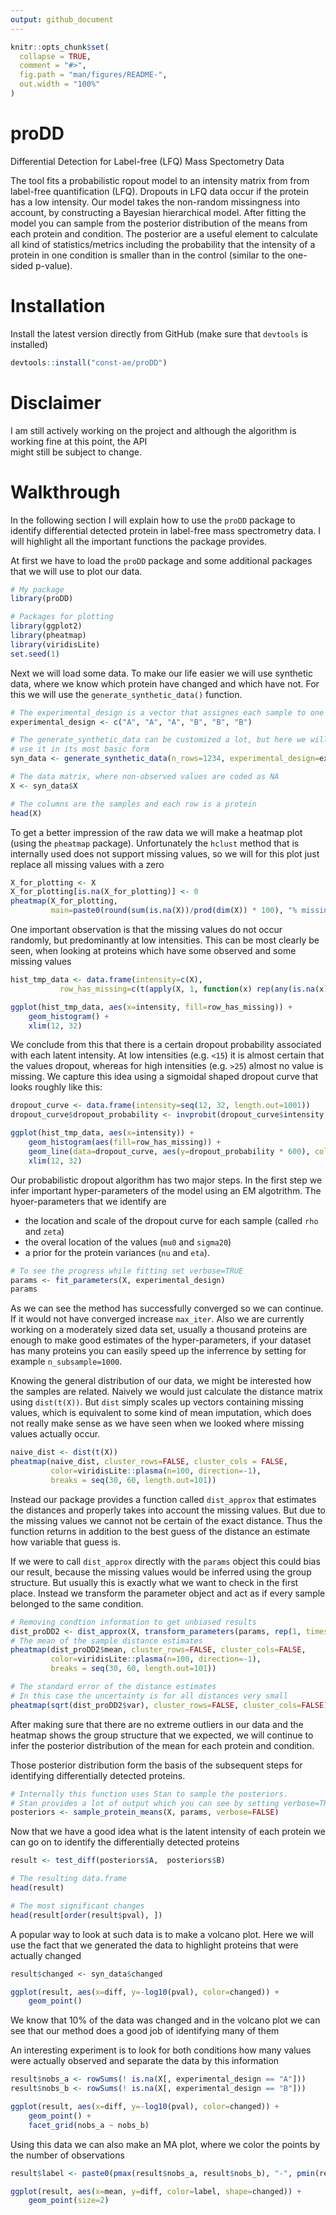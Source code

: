 ```yaml
---
output: github_document
---
```


<!-- README.md is generated from README.Rmd. Please edit that file -->

```r
knitr::opts_chunk$set(
  collapse = TRUE,
  comment = "#>",
  fig.path = "man/figures/README-",
  out.width = "100%"
)
```

# proDD

Differential Detection for Label-free (LFQ) Mass Spectometry Data

The tool fits a probabilistic ropout model to an intensity matrix from from label-free quantification (LFQ). Dropouts in 
LFQ data occur if the protein has a low intensity. Our model takes the non-random missingness into account, by constructing 
a Bayesian hierarchical model. After fitting the model you can sample from the posterior distribution of the means from each
protein and condition. The posterior are a useful element to calculate all kind of statistics/metrics including the probability
that the intensity of a protein in one condition is smaller than in the control (similar to the one-sided p-value).

# Installation

Install the latest version directly from GitHub (make sure that `devtools` is installed)

```r
devtools::install("const-ae/proDD")
```

# Disclaimer

I am still actively working on the project and although the algorithm is working fine at this point, the API  
might still be subject to change.



# Walkthrough

In the following section I will explain how to use the `proDD` package to identify
differential detected protein in label-free mass spectrometry data. I will highlight
all the important functions the package provides.

At first we have to load the `proDD` package and some additional packages
that we will use to plot our data.

```r
# My package
library(proDD)

# Packages for plotting
library(ggplot2)
library(pheatmap)
library(viridisLite)
set.seed(1)
```


Next we will load some data. To make our life easier we will use
synthetic data, where we know which protein have changed and which have not.
For this we will use the `generate_synthetic_data()` function.

```r

# The experimental_design is a vector that assignes each sample to one condition
experimental_design <- c("A", "A", "A", "B", "B", "B")

# The generate_synthetic_data can be customized a lot, but here we will 
# use it in its most basic form
syn_data <- generate_synthetic_data(n_rows=1234, experimental_design=experimental_design)

# The data matrix, where non-observed values are coded as NA
X <- syn_data$X

# The columns are the samples and each row is a protein
head(X)
```


To get a better impression of the raw data
we will make a heatmap plot (using the `pheatmap` package). Unfortunately
the `hclust` method that is internally used does not support missing values,
so we will for this plot just replace all missing values with a zero



```r
X_for_plotting <- X
X_for_plotting[is.na(X_for_plotting)] <- 0
pheatmap(X_for_plotting,
         main=paste0(round(sum(is.na(X))/prod(dim(X)) * 100), "% missing values"))
```


One important observation is that the missing values do not occur randomly,
but predominantly at low intensities. This can be most clearly be seen, when 
looking at proteins which have some observed and some missing values

```r

hist_tmp_data <- data.frame(intensity=c(X), 
           row_has_missing=c(t(apply(X, 1, function(x) rep(any(is.na(x)), ncol(X))))))

ggplot(hist_tmp_data, aes(x=intensity, fill=row_has_missing)) +
    geom_histogram() +
    xlim(12, 32)

```

We conclude from this that there is a certain dropout probability associated
with each latent intensity. At low intensities (e.g. `<15`) it is almost certain
that the values dropout, whereas for high intensities (e.g. `>25`) almost 
no value is missing. We capture this idea using a sigmoidal shaped dropout
curve that looks roughly like this:

```r
dropout_curve <- data.frame(intensity=seq(12, 32, length.out=1001))
dropout_curve$dropout_probability <- invprobit(dropout_curve$intensity, rho=18, zeta=-2.5)

ggplot(hist_tmp_data, aes(x=intensity)) +
    geom_histogram(aes(fill=row_has_missing)) +
    geom_line(data=dropout_curve, aes(y=dropout_probability * 600), color="red") +
    xlim(12, 32)

```


Our probabilistic dropout algorithm has two major steps. In the first step
we infer important hyper-parameters of the model using an EM algotrithm. The
hyoer-parameters that we identify are

* the location and scale of the dropout curve for each sample (called `rho` and `zeta`)
* the overal location of the values (`mu0` and `sigma20`)
* a prior for the protein variances (`nu` and `eta`).

```r
# To see the progress while fitting set verbose=TRUE
params <- fit_parameters(X, experimental_design)
params
```

As we can see the method has successfully converged so we can continue. If 
it would not have converged increase `max_iter`. Also we are currently working
on a moderately sized data set, usually a thousand proteins are enough to 
make good estimates of the hyper-parameters, if your dataset has many proteins
you can easily speed up the inferrence by setting for example `n_subsample=1000`.


Knowing the general distribution of our data, we might be interested how the 
samples are related. Naively we would just calculate the distance matrix
using `dist(t(X))`. But `dist` simply scales up vectors containing missing values,
which is equivalent to some kind of mean imputation, which does not really
make sense as we have seen when we looked where missing values actually occur.

```r
naive_dist <- dist(t(X))
pheatmap(naive_dist, cluster_rows=FALSE, cluster_cols = FALSE,
         color=viridisLite::plasma(n=100, direction=-1),
         breaks = seq(30, 60, length.out=101))
```



Instead our package provides a function called `dist_approx` that estimates the
distances and properly takes into account the missing values. But due to the missing
values we cannot not be certain of the exact distance. Thus the function returns 
in addition to the best guess of the distance an estimate how variable that 
guess is. 

If we were to call `dist_approx` directly with the `params` object this could bias
our result, because the missing values would be inferred using the group structure. 
But usually this is exactly what we want to check in the first place. Instead we transform the 
parameter object and act as if every sample belonged to the same condition.


```r
# Removing condtion information to get unbiased results
dist_proDD2 <- dist_approx(X, transform_parameters(params, rep(1, times=ncol(X))))
# The mean of the sample distance estimates
pheatmap(dist_proDD2$mean, cluster_rows=FALSE, cluster_cols=FALSE,
         color=viridisLite::plasma(n=100, direction=-1),
         breaks = seq(30, 60, length.out=101))

# The standard error of the distance estimates
# In this case the uncertainty is for all distances very small
pheatmap(sqrt(dist_proDD2$var), cluster_rows=FALSE, cluster_cols=FALSE)
```


After making sure that there are no extreme outliers in our data and the heatmap
shows the group structure that we expected, we will continue to infer
the posterior distribution of the mean for each protein and condition.

Those posterior distribution form the basis of the subsequent steps for identifying
differentially detected proteins.


```r
# Internally this function uses Stan to sample the posteriors.
# Stan provides a lot of output which you can see by setting verbose=TRUE
posteriors <- sample_protein_means(X, params, verbose=FALSE)
```


Now that we have a good idea what is the latent intensity of each protein
we can go on to identify the differentially detected proteins

```r
result <- test_diff(posteriors$A,  posteriors$B)

# The resulting data.frame
head(result)

# The most significant changes
head(result[order(result$pval), ])
```



A popular way to look at such data is to make a volcano plot. Here we will
use the fact that we generated the data to highlight proteins that
were actually changed

```r
result$changed <- syn_data$changed

ggplot(result, aes(x=diff, y=-log10(pval), color=changed)) +
    geom_point()
```

We know that 10% of the data was changed and in the volcano plot we can see that
our method does a good job of identifying many of them

An interesting experiment is to look for both conditions how many values were
actually observed and separate the data by this information

```r
result$nobs_a <- rowSums(! is.na(X[, experimental_design == "A"]))
result$nobs_b <- rowSums(! is.na(X[, experimental_design == "B"]))

ggplot(result, aes(x=diff, y=-log10(pval), color=changed)) +
    geom_point() +
    facet_grid(nobs_a ~ nobs_b)
```




Using this data we can also make an MA plot, where we color the points
by the number of observations

```r
result$label <- paste0(pmax(result$nobs_a, result$nobs_b), "-", pmin(result$nobs_a, result$nobs_b))

ggplot(result, aes(x=mean, y=diff, color=label, shape=changed)) +
    geom_point(size=2)
```






